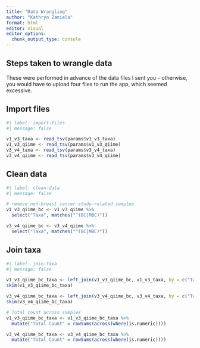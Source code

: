 ```yaml
---
title: "Data Wrangling"
author: "Kathryn Zamiela"
format: html
editor: visual
editor_options: 
  chunk_output_type: console
---
```


## Steps taken to wrangle data

These were performed in advance of the data files I sent you -- otherwise, you would have to upload four files to run the app, which seemed excessive.

## Import files

```r
#| label: import-files
#| message: false

v1_v3_taxa <- read_tsv(params$v1_v3_taxa)
v1_v3_qiime <- read_tsv(params$v1_v3_qiime)
v3_v4_taxa <- read_tsv(params$v3_v4_taxa)
v3_v4_qiime <- read_tsv(params$v3_v4_qiime)

```

## Clean data

```r
#| label: clean-data
#| message: false

# remove non-breast cancer study-related samples
v1_v3_qiime_bc <- v1_v3_qiime %>%
  select("Taxa", matches("^(BC|MBC)"))

v3_v4_qiime_bc <- v3_v4_qiime %>%
  select("Taxa", matches("^(BC|MBC)"))
```

## Join taxa

```r
#| label: join-taxa
#| message: false

v1_v3_qiime_bc_taxa <- left_join(v1_v3_qiime_bc, v1_v3_taxa, by = c("Taxa" = "#OTU ID"))
skim(v1_v3_qiime_bc_taxa)

v3_v4_qiime_bc_taxa <- left_join(v3_v4_qiime_bc, v3_v4_taxa, by = c("Taxa" = "#OTU ID"))
skim(v3_v4_qiime_bc_taxa)

# Total count across samples
v1_v3_qiime_bc_taxa <- v1_v3_qiime_bc_taxa %>%
  mutate("Total Count" = rowSums(across(where(is.numeric))))

v3_v4_qiime_bc_taxa <- v3_v4_qiime_bc_taxa %>%
  mutate("Total Count" = rowSums(across(where(is.numeric))))
```
